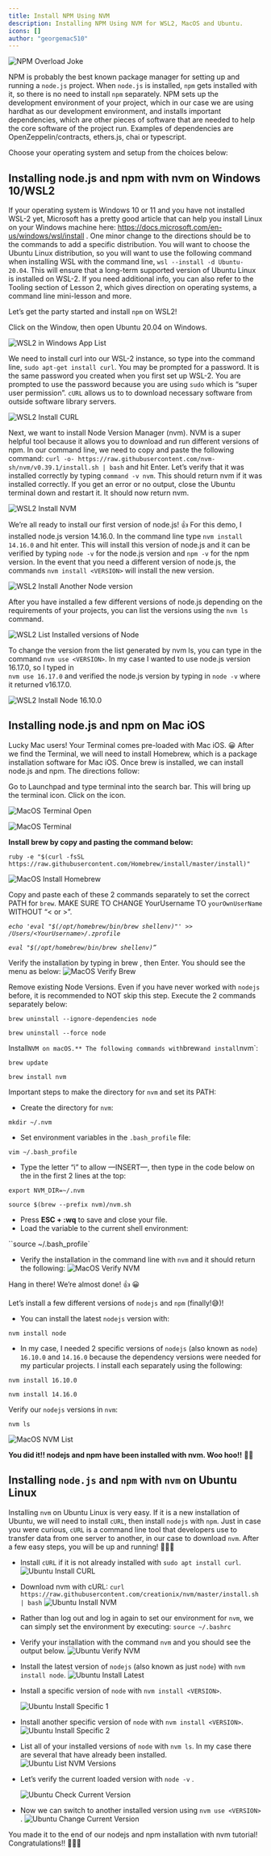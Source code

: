 ```yaml
---
title: Install NPM Using NVM
description: Installing NPM Using NVM for WSL2, MacOS and Ubuntu.
icons: []
author: "georgemac510"
---
```



<LessonHeader title="How to install node.js and npm" />

![NPM Overload Joke](/assets/lessons/install_npm/npm-jokes-1.png)

NPM is probably the best known package manager for setting up and running a
`node.js` project. When `node.js` is installed, `npm` gets installed with it, so
there is no need to install `npm` separately. NPM sets up the development
environment of your project, which in our case we are using hardhat as our
development environment, and installs important dependencies, which are other
pieces of software that are needed to help the core software of the project run.
Examples of dependencies are OpenZeppelin/contracts, ethers.js, chai or
typescript.

Choose your operating system and setup from the choices below:

## Installing node.js and npm with nvm on Windows 10/WSL2

If your operating system is Windows 10 or 11 and you have not installed WSL-2
yet, Microsoft has a pretty good article that can help you install Linux on your
Windows machine here: https://docs.microsoft.com/en-us/windows/wsl/install . One
minor change to the directions should be to the commands to add a specific
distribution. You will want to choose the Ubuntu Linux distribution, so you will
want to use the following command when installing WSL with the command line,
`wsl --install -d Ubuntu-20.04`. This will ensure that a long-term supported
version of Ubuntu Linux is installed on WSL-2. If you need additional info, you
can also refer to the Tooling section of Lesson 2, which gives direction on
operating systems, a command line mini-lesson and more.

Let’s get the party started and install `npm` on WSL2!

Click on the Window, then open Ubuntu 20.04 on Windows.

![WSL2 in Windows App List](/assets/lessons/install_npm/WSL2-open.PNG)

We need to install curl into our WSL-2 instance, so type into the command line,
`sudo apt-get install curl`. You may be prompted for a password. It is the same
password you created when you first set up WSL-2. You are prompted to use the
password because you are using `sudo` which is “super user permission”. `cURL`
allows us to to download necessary software from outside software library
servers.

![WSL2 Install CURL](/assets/lessons/install_npm/WSL2-install-curl.PNG)

Next, we want to install Node Version Manager (nvm). NVM is a super helpful tool
because it allows you to download and run different versions of npm. In our
command line, we need to copy and paste the following command:
`curl -o- https://raw.githubusercontent.com/nvm-sh/nvm/v0.39.1/install.sh | bash`
and hit Enter. Let’s verify that it was installed correctly by typing
`command -v nvm`. This should return nvm if it was installed correctly. If you
get an error or no output, close the Ubuntu terminal down and restart it. It
should now return nvm.

![WSL2 Install NVM](/assets/lessons/install_npm/WSL2-install-nvm.PNG)

We’re all ready to install our first version of node.js! 👍 For this demo, I
installed node.js version 14.16.0. In the command line type
`nvm install 14.16.0` and hit enter. This will install this version of node.js
and it can be verified by typing `node -v` for the node.js version and `npm -v`
for the npm version. In the event that you need a different version of node.js,
the commands `nvm install <VERSION>` will install the new version.

![WSL2 Install Another Node version](/assets/lessons/install_npm/WSL2-install-another-version.PNG)

After you have installed a few different versions of node.js depending on the
requirements of your projects, you can list the versions using the `nvm ls`
command.

![WSL2 List Installed versions of Node](/assets/lessons/install_npm/WSL2-list-versions.PNG)

To change the version from the list generated by nvm ls, you can type in the
command `nvm use <VERSION>`. In my case I wanted to use node.js version 16.17.0,
so I typed in  
`nvm use 16.17.0` and verified the node.js version by typing in `node -v` where
it returned v16.17.0.

![WSL2 Install Node 16.10.0](/assets/lessons/install_npm/WSL2-use-16.16.0.PNG)

## Installing node.js and npm on Mac iOS

Lucky Mac users! Your Terminal comes pre-loaded with Mac iOS. 😀 After we find
the Terminal, we will need to install Homebrew, which is a package installation
software for Mac iOS. Once brew is installed, we can install node.js and npm.
The directions follow:

Go to Launchpad and type terminal into the search bar. This will bring up the
terminal icon. Click on the icon.

![MacOS Terminal Open](/assets/lessons/install_npm/terminal0.png)

![MacOS Terminal](/assets/lessons/install_npm/terminal3.png)

**Install brew by copy and pasting the command below:**

`ruby -e "$(curl -fsSL https://raw.githubusercontent.com/Homebrew/install/master/install)"`

![MacOS Install Homebrew](/assets/lessons/install_npm/MacOS-install-brew2.png)

Copy and paste each of these 2 commands separately to set the correct PATH for
`brew`. MAKE SURE TO CHANGE YourUsername TO `yourOwnUserName` WITHOUT “< or >”.

_`echo 'eval "$(/opt/homebrew/bin/brew shellenv)"' >> /Users/<YourUsername>/.zprofile`_

_`eval "$(/opt/homebrew/bin/brew shellenv)”`_

Verify the installation by typing in brew , then Enter. You should see the menu
as below: ![MacOS Verify Brew](/assets/lessons/install_npm/MacOS-nvm-ls2.png)

Remove existing Node Versions. Even if you have never worked with `nodejs`
before, it is recommended to NOT skip this step. Execute the 2 commands
separately below:

`brew uninstall --ignore-dependencies node`

`brew uninstall --force node`

Install`NVM on macOS.** The following commands with`brew`and install`nvm`:

`brew update`

`brew install nvm`

Important steps to make the directory for `nvm` and set its PATH:

- Create the directory for `nvm`:

`mkdir ~/.nvm`

- Set environment variables in the `.bash_profile` file:

`vim ~/.bash_profile`

- Type the letter “i” to allow —INSERT—, then type in the code below on the in
  the first 2 lines at the top:

`export NVM_DIR=~/.nvm`

`source $(brew --prefix nvm)/nvm.sh`

- Press **ESC + :wq** to save and close your file.
- Load the variable to the current shell environment:

``source ~/.bash_profile`

- Verify the installation in the command line with `nvm` and it should return
  the following:
  ![MacOS Verify NVM](/assets/lessons/install_npm/MacOS-nvm-version.png)

Hang in there! We’re almost done! 👍 😀

Let’s install a few different versions of `nodejs` and `npm` (finally!😅)!

- You can install the latest `nodejs` version with:

`nvm install node`

- In my case, I needed 2 specific versions of `nodejs` (also known as `node`)
  `16.10.0` and `14.16.0` because the dependency versions were needed for my
  particular projects. I install each separately using the following:

`nvm install 16.10.0`

`nvm install 14.16.0`

Verify our `nodejs` versions in `nvm`:

`nvm ls`

![MacOS NVM List](/assets/lessons/install_npm/MacOS-nvm-ls2.png)

**You did it!! nodejs and npm have been installed with nvm. Woo hoo!!** 🎉💥

## Installing `node.js` and `npm` with `nvm` on Ubuntu Linux

Installing `nvm` on Ubuntu Linux is very easy. If it is a new installation of
Ubuntu, we will need to install `cURL`, then install `nodejs` with `npm`. Just
in case you were curious, `cURL` is a command line tool that developers use to
transfer data from one server to another, in our case to download `nvm`. After a
few easy steps, you will be up and running! 🏃🏾‍♀️

- Install `cURL` if it is not already installed with `sudo apt install curl`.
  ![Ubuntu Install CURL](/assets/lessons/install_npm/UB-install-curl.png)

- Download nvm with cURL:
  `curl https://raw.githubusercontent.com/creationix/nvm/master/install.sh | bash`
  ![Ubuntu Install NVM](/assets/lessons/install_npm/UB-install-nvm-curl.png)

- Rather than log out and log in again to set our environment for `nvm`, we can
  simply set the environment by executing: `source ~/.bashrc`

- Verify your installation with the command `nvm` and you should see the output
  below.
  ![Ubuntu Verify NVM](/assets/lessons/install_npm/UB-check-nvm-version.png)

- Install the latest version of `nodejs` (also known as just `node`) with
  `nvm install node`.
  ![Ubuntu Install Latest](/assets/lessons/install_npm/UB-nvm-install-node.png)

- Install a specific version of `node` with `nvm install <VERSION>`.

  ![Ubuntu Install Specific 1](/assets/lessons/install_npm/UB-install-16.16.0.png)

- Install another specific version of `node` with `nvm install <VERSION>`.
  ![Ubuntu Install Specific 2](/assets/lessons/install_npm/UB-install-14.12.0.png)

- List all of your installed versions of `node` with `nvm ls`. In my case there
  are several that have already been installed.
  ![Ubuntu List NVM Versions](/assets/lessons/install_npm/UB-nvm-ls.png)

- Let’s verify the current loaded version with `node -v` .

  ![Ubuntu Check Current Version](/assets/lessons/install_npm/UB-node-v.png)

- Now we can switch to another installed version using `nvm use <VERSION>` .
  ![Ubuntu Change Current Version](/assets/lessons/install_npm/UB-nvm-use.png)

You made it to the end of our nodejs and npm installation with nvm tutorial!  
Congratulations!! 🎉💥🥇
